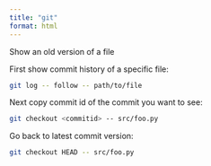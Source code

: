 ```yaml
---
title: "git"
format: html
---
```




Show an old version of a file

First show commit history of a specific file:
```bash
git log -- follow -- path/to/file
```


Next copy commit id of the commit you want to see:

```bash
git checkout <commitid> -- src/foo.py
```

Go back to latest commit version:
```bash
git checkout HEAD -- src/foo.py
```

